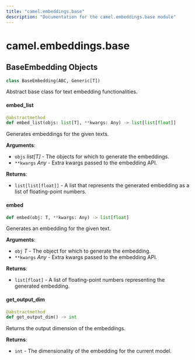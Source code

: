 ```yaml
---
title: "camel.embeddings.base"
description: "Documentation for the camel.embeddings.base module"
---
```


<a id="camel.embeddings.base"></a>

# camel.embeddings.base

<a id="camel.embeddings.base.BaseEmbedding"></a>

## BaseEmbedding Objects

```python
class BaseEmbedding(ABC, Generic[T])
```

Abstract base class for text embedding functionalities.

<a id="camel.embeddings.base.BaseEmbedding.embed_list"></a>

#### embed\_list

```python
@abstractmethod
def embed_list(objs: list[T], **kwargs: Any) -> list[list[float]]
```

Generates embeddings for the given texts.

**Arguments**:

- `objs` _list[T]_ - The objects for which to generate the embeddings.
- `**kwargs` _Any_ - Extra kwargs passed to the embedding API.
  

**Returns**:

- `list[list[float]]` - A list that represents the
  generated embedding as a list of floating-point numbers.

<a id="camel.embeddings.base.BaseEmbedding.embed"></a>

#### embed

```python
def embed(obj: T, **kwargs: Any) -> list[float]
```

Generates an embedding for the given text.

**Arguments**:

- `obj` _T_ - The object for which to generate the embedding.
- `**kwargs` _Any_ - Extra kwargs passed to the embedding API.
  

**Returns**:

- `list[float]` - A list of floating-point numbers representing the
  generated embedding.

<a id="camel.embeddings.base.BaseEmbedding.get_output_dim"></a>

#### get\_output\_dim

```python
@abstractmethod
def get_output_dim() -> int
```

Returns the output dimension of the embeddings.

**Returns**:

- `int` - The dimensionality of the embedding for the current model.

